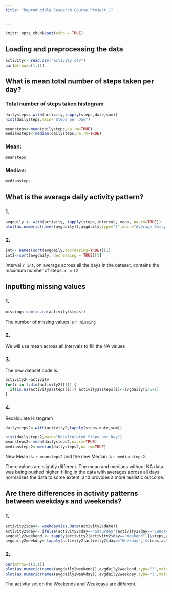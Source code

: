 ```yaml
---
title: "Reproducible Research Course Project 1"


---
```


```r
knitr::opts_chunk$set(echo = TRUE)
```

## Loading and preprocessing the data
```r
activity<- read.csv("activity.csv")
par(mfrow=c(1,1))
```

## What is mean total number of steps taken per day?

### Total number of steps taken histogram
```r
dailysteps<-with(activity,tapply(steps,date,sum))
hist(dailysteps,main="Steps per Day")

meansteps<-mean(dailysteps,na.rm=TRUE)
mediansteps<-median(dailysteps,na.rm=TRUE)
```
### Mean: 
```r
meansteps
```  
### Median: 
```r
mediansteps
```

## What is the average daily activity pattern?
### 1.
```r
avgdaily <- with(activity, tapply(steps,interval, mean, na.rm=TRUE))
plot(as.numeric(names(avgdaily)),avgdaily,type="l",main="Average Daily Pattern", ylab="Mean Steps", xlab="Interval")
```
### 2.
```r
int<- names(sort(avgdaily,decreasing=TRUE))[1]
int2<-sort(avgdaily, decreasing = TRUE)[1]
```
Interval `r int`, on average across all the days in the dataset, contains the maximum number of steps: `r int2`

## Inputting missing values
### 1.
```r
missing<-sum(is.na(activity$steps))
```
The number of missing values is `r missing`

### 2. 
We will use mean across all intervals to fill the NA values

### 3.
The new dataset code is:
```r
activity2<-activity
for(i in 1:dim(activity2)[1]) {
  if(is.na(activity2$steps[i])) activity2$steps[i]<-avgdaily[i/5+1]
}
```

### 4.
Recalculate Histogram
```r
dailysteps2<-with(activity2,tapply(steps,date,sum))

hist(dailysteps2,main="Recalculated Steps per Day")
meansteps2<-mean(dailysteps2,na.rm=TRUE)
mediansteps2<-median(dailysteps2,na.rm=TRUE)
```
New Mean is: `r meansteps2` and the new Median is `r mediansteps2`.

There values are slightly different. The mean and medians without NA data was being pushed higher. filling in the data with averages across all days normalizes the data to some extent, and provides a more realistic outcome.

## Are there differences in activity patterns between weekdays and weekends?
### 1. 
``` r
activity2$day<- weekdays(as.Date(activity2$date))
activity2$day<- ifelse(activity2$day=="Saturday"|activity2$day=="Sunday", "Weekend","Weekday")
avgdaily2weekend <- tapply(activity2[activity2$day=="Weekend",]$steps,activity2[activity2$day=="Weekend",]$interval,mean,na.rm=TRUE)
avgdaily2weekday<-tapply(activity2[activity2$day=="Weekday",]$steps,activity2[activity2$day=="Weekday",]$interval,mean,na.rm=TRUE)
```

### 2.
```r
par(mfrow=c(2,1))
plot(as.numeric(names(avgdaily2weekend)),avgdaily2weekend,type="l",main="Average Daily Weekend Pattern", ylab="Mean Steps", xlab="Interval")
plot(as.numeric(names(avgdaily2weekday)),avgdaily2weekday,type="l",main="Average Daily Weekday Pattern", ylab="Mean Steps", xlab="Interval")
```
The activity set on the Weekends and Weekdays are different.




